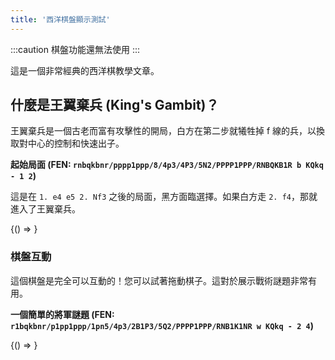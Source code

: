 ```yaml
---
title: '西洋棋盤顯示測試'
---
```

:::caution
棋盤功能還無法使用
:::

這是一個非常經典的西洋棋教學文章。

## 什麼是王翼棄兵 (King's Gambit)？

王翼棄兵是一個古老而富有攻擊性的開局，白方在第二步就犧牲掉 f 線的兵，以換取對中心的控制和快速出子。

**起始局面 (FEN: `rnbqkbnr/pppp1ppp/8/4p3/4P3/5N2/PPPP1PPP/RNBQKB1R b KQkq - 1 2`)**

這是在 `1. e4 e5 2. Nf3` 之後的局面，黑方面臨選擇。如果白方走 `2. f4`，那就進入了王翼棄兵。

<BrowserOnly>
  {() => <Chessboard position={"rnbqkbnr/pppp1ppp/8/4p3/4P3/5N2/PPPP1PPP/RNBQKB1R b KQkq - 1 2"} />}
</BrowserOnly>

### 棋盤互動

這個棋盤是完全可以互動的！您可以試著拖動棋子。這對於展示戰術謎題非常有用。

**一個簡單的將軍謎題 (FEN: `r1bqkbnr/p1pp1ppp/1pn5/4p3/2B1P3/5Q2/PPPP1PPP/RNB1K1NR w KQkq - 2 4`)**

<BrowserOnly>
  {() => <Chessboard id="SimpleMate" position={"r1bqkbnr/p1pp1ppp/1pn5/4p3/2B1P3/5Q2/PPPP1PPP/RNB1K1NR w KQkq - 2 4"} />}
</BrowserOnly>


